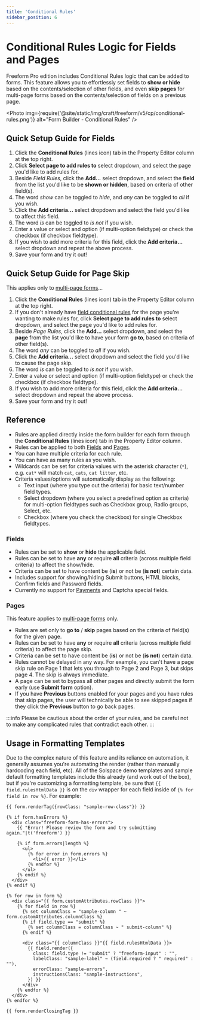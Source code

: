 ```yaml
---
title: 'Conditional Rules'
sidebar_position: 6
---
```



# Conditional Rules Logic for Fields and Pages<Badge type="pro" text="Pro" /><Badge type="feature" text="2.4.0+" />

Freeform Pro edition includes Conditional Rules logic that can be added to forms. This feature allows you to effortlessly set fields to **show or hide** based on the contents/selection of other fields, and even **skip pages** for multi-page forms based on the contents/selection of fields on a previous page.

<Photo
  img={require('@site/static/img/craft/freeform/v5/cp/conditional-rules.png')}
  alt="Form Builder - Conditional Rules"
/>

## Quick Setup Guide for Fields

1. Click the **Conditional Rules** (lines icon) tab in the Property Editor column at the top right.
2. Click **Select page to add rules to** select dropdown, and select the page you'd like to add rules for.
3. Beside _Field Rules_, click the **Add...** select dropdown, and select the **field** from the list you'd like to be **shown or hidden**, based on criteria of other field(s).
4. The word _show_ can be toggled to _hide_, and _any_ can be toggled to _all_ if you wish.
5. Click the **Add criteria...** select dropdown and select the field you'd like to affect this field.
6. The word _is_ can be toggled to _is not_ if you wish.
7. Enter a value or select and option (if multi-option fieldtype) or check the checkbox (if checkbox fieldtype).
8. If you wish to add more criteria for this field, click the **Add criteria...** select dropdown and repeat the above process.
9. Save your form and try it out!

## Quick Setup Guide for Page Skip

This applies only to [multi-page forms](./multi-page-forms.mdx)...

1. Click the **Conditional Rules** (lines icon) tab in the Property Editor column at the top right.
2. If you don't already have [field conditional rules](#conditional-rules-logic-for-fields-and-pages) for the page you're wanting to make rules for, click **Select page to add rules to** select dropdown, and select the page you'd like to add rules for.
3. Beside _Page Rules_, click the **Add...** select dropdown, and select the **page** from the list you'd like to have your form **go to**, based on criteria of other field(s).
4. The word _any_ can be toggled to _all_ if you wish.
5. Click the **Add criteria...** select dropdown and select the field you'd like to cause the page skip.
6. The word _is_ can be toggled to _is not_ if you wish.
7. Enter a value or select and option (if multi-option fieldtype) or check the checkbox (if checkbox fieldtype).
8. If you wish to add more criteria for this field, click the **Add criteria...** select dropdown and repeat the above process.
9. Save your form and try it out!

## Reference

- Rules are applied directly inside the form builder for each form through the **Conditional Rules** (lines icon) tab in the Property Editor column.
- Rules can be applied to both [Fields](#fields) and [Pages](#pages).
- You can have multiple criteria for each rule.
- You can have as many rules as you wish.
- Wildcards can be set for criteria values with the asterisk character (`*`), e.g. `cat*` will match `cat`, `cats`, `cat litter`, etc.
- Criteria values/options will automatically display as the following:
  - Text input (where you type out the criteria) for basic text/number field types.
  - Select dropdown (where you select a predefined option as criteria) for multi-option fieldtypes such as Checkbox group, Radio groups, Select, etc.
  - Checkbox (where you check the checkbox) for single Checkbox fieldtypes.

### Fields

- Rules can be set to **show** or **hide** the applicable field.
- Rules can be set to have **any** or require **all** criteria (across multiple field criteria) to affect the show/hide.
- Criteria can be set to have content be (**is**) or not be (**is not**) certain data.
- Includes support for showing/hiding Submit buttons, HTML blocks, Confirm fields and Password fields.
- Currently no support for [Payments](../integrations/stripe-payments.mdx) and Captcha special fields.

### Pages

This feature applies to [multi-page forms](./multi-page-forms.mdx) only.

- Rules are set only to **go to** / **skip** pages based on the criteria of field(s) for the given page.
- Rules can be set to have **any** or require **all** criteria (across multiple field criteria) to affect the page skip.
- Criteria can be set to have content be (**is**) or not be (**is not**) certain data.
- Rules cannot be delayed in any way. For example, you can't have a page skip rule on Page 1 that lets you through to Page 2 and Page 3, but skips page 4. The skip is always immediate.
- A page can be set to bypass all other pages and directly submit the form early (use **Submit form** option).
- If you have **Previous** buttons enabled for your pages and you have rules that skip pages, the user will technically be able to see skipped pages if they click the **Previous** button to go back pages.

:::info
Please be cautious about the order of your rules, and be careful not to make any complicated rules that contradict each other.
:::

## Usage in Formatting Templates

Due to the complex nature of this feature and its reliance on automation, it generally assumes you're automating the render (rather than manually hardcoding each field, etc). All of the Solspace demo templates and sample default formatting templates include this already (and work out of the box), but if you're customizing a formatting template, be sure that `{{ field.rulesHtmlData }}` is on the `div` wrapper for each field inside of `{% for field in row %}`. For example:

```twig {25} showLineNumbers
{{ form.renderTag({rowClass: "sample-row-class"}) }}

{% if form.hasErrors %}
  <div class="freeform-form-has-errors">
    {{ "Error! Please review the form and try submitting again."|t('freeform') }}

    {% if form.errors|length %}
      <ul>
        {% for error in form.errors %}
          <li>{{ error }}</li>
        {% endfor %}
      </ul>
    {% endif %}
  </div>
{% endif %}

{% for row in form %}
  <div class="{{ form.customAttributes.rowClass }}">
    {% for field in row %}
      {% set columnClass = "sample-column " ~ form.customAttributes.columnClass %}
      {% if field.type == "submit" %}
        {% set columnClass = columnClass ~ " submit-column" %}
      {% endif %}

      <div class="{{ columnClass }}"{{ field.rulesHtmlData }}>
        {{ field.render({
          class: field.type != "submit" ? "freeform-input" : "",
          labelClass: "sample-label" ~ (field.required ? " required" : ""),
          errorClass: "sample-errors",
          instructionsClass: "sample-instructions",
        }) }}
      </div>
    {% endfor %}
  </div>
{% endfor %}

{{ form.renderClosingTag }}
```
